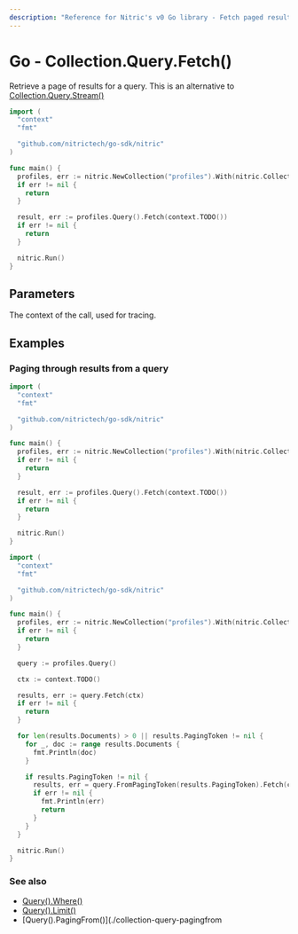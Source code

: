 ```yaml
---
description: "Reference for Nitric's v0 Go library - Fetch paged results from a query."
---
```


# Go - Collection.Query.Fetch()

Retrieve a page of results for a query. This is an alternative to [Collection.Query.Stream()](./collection-query-stream)

```go
import (
  "context"
  "fmt"

  "github.com/nitrictech/go-sdk/nitric"
)

func main() {
  profiles, err := nitric.NewCollection("profiles").With(nitric.CollectionReading, nitric.CollectionWriting, nitric.CollectionDeleting)
  if err != nil {
    return
  }

  result, err := profiles.Query().Fetch(context.TODO())
  if err != nil {
    return
  }

  nitric.Run()
}
```

## Parameters

<Properties>
  <Property name="ctx" required type="context">
    The context of the call, used for tracing.
  </Property>
</Properties>

## Examples

### Paging through results from a query

```go
import (
  "context"
  "fmt"

  "github.com/nitrictech/go-sdk/nitric"
)

func main() {
  profiles, err := nitric.NewCollection("profiles").With(nitric.CollectionReading, nitric.CollectionWriting, nitric.CollectionDeleting)
  if err != nil {
    return
  }

  result, err := profiles.Query().Fetch(context.TODO())
  if err != nil {
    return
  }

  nitric.Run()
}
```

```go
import (
  "context"
  "fmt"

  "github.com/nitrictech/go-sdk/nitric"
)

func main() {
  profiles, err := nitric.NewCollection("profiles").With(nitric.CollectionReading)
  if err != nil {
    return
  }

  query := profiles.Query()

  ctx := context.TODO()

  results, err := query.Fetch(ctx)
  if err != nil {
    return
  }

  for len(results.Documents) > 0 || results.PagingToken != nil {
    for _, doc := range results.Documents {
      fmt.Println(doc)
    }

    if results.PagingToken != nil {
      results, err = query.FromPagingToken(results.PagingToken).Fetch(ctx)
      if err != nil {
        fmt.Println(err)
        return
      }
    }
  }

  nitric.Run()
}
```

### See also

- [Query().Where()](./collection-query-where)
- [Query().Limit()](./collection-query-limit)
- [Query().PagingFrom()](./collection-query-pagingfrom
